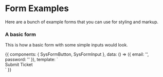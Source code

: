 

<Meta title="Examples|Forms" />

# Form Examples

Here are a bunch of example forms that you can use for styling and markup.

### A basic form

This is how a basic form with some simple inputs would look.

<Preview>
  <Story height="400px" name="basic-form">
    {{
      components: { SysFormButton, SysFormInput },
      data: () => ({
        email: '',
        password: ''
      }),
      template: `
        <form action="javascript:confirm('submit')">
          <sys-form-input
            v-model="email"
            id="email"
            label="Email Address"
            name="email"
            validation="email|required"
          />
          <sys-form-input
            v-model="password"
            id="password"
            label="Password"
            name="password"
            validation="required|min:6"
          />
          <div>
            <sys-form-button color="primary">
              Submit Ticket
            </sys-form-button>
          </div>
        </form>
      `
    }}
  </Story>
</Preview>
